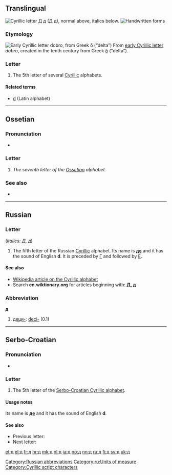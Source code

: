 {{Cyrillic character info|hex=434|name=CYRILLIC SMALL LETTER DE}}
{{also|Appendix:Variations of "d"|Appendix:Variations of "de"}}
==Translingual==
{{wikipedia|De (Cyrillic)}}
[[Image:Cyrillic D.png|thumb|right|Cyrillic letter '''Д д''' (''Д д''), normal above, italics below.]]
[[File:05-Russian alphabet-Д д.svg|thumb|Handwritten forms]]

===Etymology===
[[Image:Early Cyrillic letter Dobro.png|Early Cyrillic letter ''dobro'', from Greek δ (“delta”)]]
From [[w:Early Cyrillic alphabet|early Cyrillic letter]] ''dobro'', created in the tenth century from Greek [[δ]] (“delta”).

===Letter===
{{head|mul|letter|lower case||upper case|Д}}

# The 5th letter of several [[Cyrillic]] alphabets.

====Related terms====
* [[d]] (Latin alphabet)

----

==Ossetian==

===Pronunciation===
* {{qualifier|phoneme}} {{IPA|/d/|lang=os}}

===Letter===
{{head|os|letter|sc=Cyrl|upper case|Д}}

# ''The seventh letter of the [[Ossetian]] alphabet''

===See also===
* {{list:Cyrillic script letters/os}}

----

==Russian==

===Letter===
{{head|ru|letter|lower case||upper case|Д}} (''italics: Д, д'')

# The fifth letter of the Russian [[Cyrillic]] alphabet. Its name is '''[[дэ]]''' {{IPAchar|(/dɛ/)}} and it has the sound of English '''d'''. It is preceded by [[г|Г]] and followed by [[е|Е]].

====See also====
* [[w:Cyrillic alphabet|Wikipedia article on the Cyrillic alphabet]]
* Search '''en.wiktionary.org''' for articles beginning with: '''[http://en.wiktionary.org/w/index.php?title=Special%3AAllpages&from=%D0%94&namespace=0 Д], [http://en.wiktionary.org/w/index.php?title=Special%3AAllpages&from=%D0%B4&namespace=0 д]'''

===Abbreviation===
'''д'''

# [[деци-]]: [[deci-]] (0.1)

[[Category:Russian abbreviations]]
[[Category:ru:Units of measure]]

----

==Serbo-Croatian==
{{attention|sh}}

===Pronunciation===
* {{qualifier|phoneme}} {{IPA|/d/|lang=sh}}

===Letter===
{{head|sh|letter|lower case||upper case|Д}}

# The 5th letter of the [[Serbo-Croatian Cyrillic alphabet]].

====Usage notes====
Its name is '''[[дe]]''' {{IPAchar|([[dɛ]])}} and it has the sound of English '''d'''.

====See also====
* Previous letter: {{l|sh|г}}
* Next letter: {{l|sh|ђ}}

[[Category:Cyrillic script characters]]

[[et:д]]
[[el:д]]
[[fr:д]]
[[hr:д]]
[[mk:д]]
[[nl:д]]
[[ja:д]]
[[no:д]]
[[nn:д]]
[[ru:д]]
[[fi:д]]
[[sv:д]]
[[uk:д]]